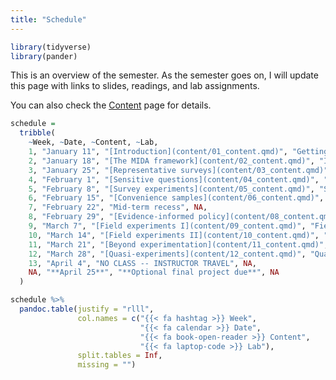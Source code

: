 ```yaml
---
title: "Schedule"
---
```


```r
library(tidyverse)
library(pander)
```

This is an overview of the semester. As the semester goes on, I will update this page with links to slides, readings, and lab assignments.

You can also check the [Content](/content/) page for details.

```r
schedule =
  tribble(
    ~Week, ~Date, ~Content, ~Lab,
    1, "January 11", "[Introduction](content/01_content.qmd)", "Getting started",
    2, "January 18", "[The MIDA framework](content/02_content.qmd)", "Intro to R and RStudio",
    3, "January 25", "[Representative surveys](content/03_content.qmd)", "Sampling and descriptive inference",
    4, "February 1", "[Sensitive questions](content/04_content.qmd)", "Reducing sensitivity bias",
    5, "February 8", "[Survey experiments](content/05_content.qmd)", "Survey experimental designs",
    6, "February 15", "[Convenience samples](content/06_content.qmd)", "External validity",
    7, "February 22", "Mid-term recess", NA,
    8, "February 29", "[Evidence-informed policy](content/08_content.qmd)", "Hypothesis testing",
    9, "March 7", "[Field experiments I](content/09_content.qmd)", "Field experimental designs I",
    10, "March 14", "[Field experiments II](content/10_content.qmd)", "Field experimental designs II",
    11, "March 21", "[Beyond experimentation](content/11_content.qmd)", "Limitations of experiments",
    12, "March 28", "[Quasi-experiments](content/12_content.qmd)", "Quasi-experimental designs",
    13, "April 4", "NO CLASS -- INSTRUCTOR TRAVEL", NA,
    NA, "**April 25**", "**Optional final project due**", NA
  )
```

<div class="centered-table">

```r
schedule %>% 
  pandoc.table(justify = "rlll",
               col.names = c("{{< fa hashtag >}} Week",
                             "{{< fa calendar >}} Date",
                             "{{< fa book-open-reader >}} Content",
                             "{{< fa laptop-code >}} Lab"),
               split.tables = Inf,
               missing = "")
```

</div>

